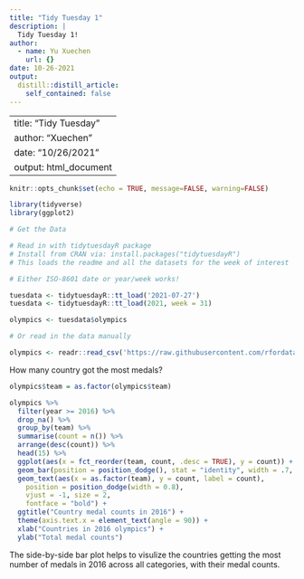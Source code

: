 ```yaml
---
title: "Tidy Tuesday 1"
description: |
  Tidy Tuesday 1!
author:
  - name: Yu Xuechen
    url: {}
date: 10-26-2021
output:
  distill::distill_article:
    self_contained: false
---
```


---
title: "Tidy Tuesday"
author: "Xuechen"
date: "10/26/2021"
output: html_document
---

```r
knitr::opts_chunk$set(echo = TRUE, message=FALSE, warning=FALSE)
```

```r
library(tidyverse)
library(ggplot2)
```

```r
# Get the Data

# Read in with tidytuesdayR package 
# Install from CRAN via: install.packages("tidytuesdayR")
# This loads the readme and all the datasets for the week of interest

# Either ISO-8601 date or year/week works!

tuesdata <- tidytuesdayR::tt_load('2021-07-27')
tuesdata <- tidytuesdayR::tt_load(2021, week = 31)

olympics <- tuesdata$olympics

# Or read in the data manually

olympics <- readr::read_csv('https://raw.githubusercontent.com/rfordatascience/tidytuesday/master/data/2021/2021-07-27/olympics.csv')
```

How many country got the most medals?

```r
olympics$team = as.factor(olympics$team)

olympics %>% 
  filter(year >= 2016) %>% 
  drop_na() %>% 
  group_by(team) %>% 
  summarise(count = n()) %>% 
  arrange(desc(count)) %>%
  head(15) %>% 
  ggplot(aes(x = fct_reorder(team, count, .desc = TRUE), y = count)) +
  geom_bar(position = position_dodge(), stat = "identity", width = .7, fill = "lightblue") +
  geom_text(aes(x = as.factor(team), y = count, label = count),
    position = position_dodge(width = 0.8),
    vjust = -1, size = 2,
    fontface = "bold") +
  ggtitle("Country medal counts in 2016") +
  theme(axis.text.x = element_text(angle = 90)) + 
  xlab("Countries in 2016 olympics") +
  ylab("Total medal counts")
```

The side-by-side bar plot helps to visulize the countries getting the most number of medals in 2016 across all categories, with their medal counts.

